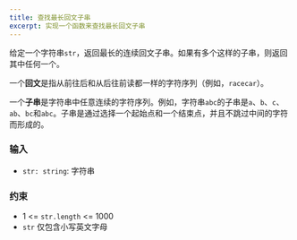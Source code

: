 ```yaml
---
title: 查找最长回文子串
excerpt: 实现一个函数来查找最长回文子串
---
```



给定一个字符串`str`，返回最长的连续回文子串。如果有多个这样的子串，则返回其中任何一个。

一个**回文**是指从前往后和从后往前读都一样的字符序列（例如，`racecar`）。

一个**子串**是字符串中任意连续的字符序列。例如，字符串`abc`的子串是`a`、`b`、`c`、`ab`、`bc`和`abc`。子串是通过选择一个起始点和一个结束点，并且不跳过中间的字符而形成的。

### 输入

- `str: string`: 字符串

<MDXTestExamples testCases={runTestCases} />

### 约束

- 1 &lt;= `str.length` &lt;= 1000
- `str` 仅包含小写英文字母
